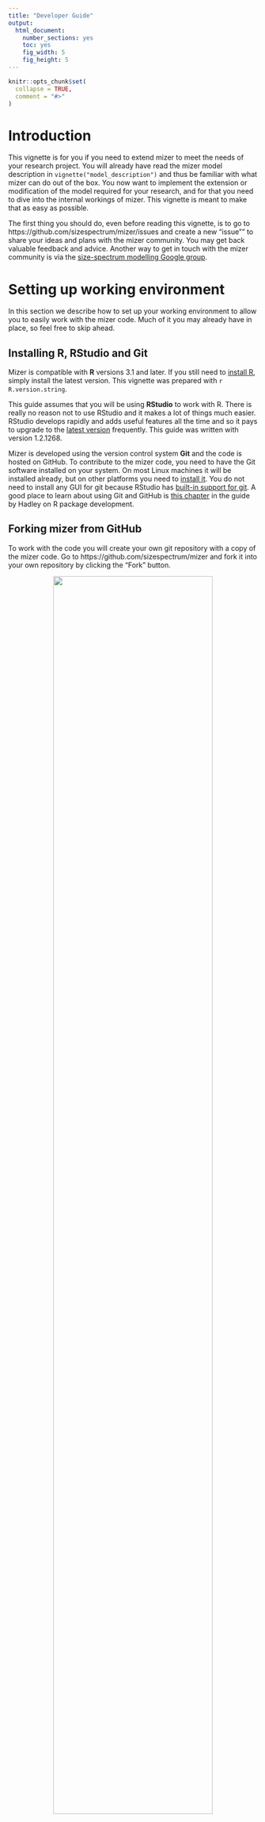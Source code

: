 ```yaml
---
title: "Developer Guide"
output:
  html_document:
    number_sections: yes
    toc: yes
    fig_width: 5
    fig_height: 5
---
```


```r
knitr::opts_chunk$set(
  collapse = TRUE,
  comment = "#>"
)
```

# Introduction

This vignette is for you if you need to extend mizer 
to meet the needs of your research project. 
You will already have read the mizer model description in
`vignette("model_description")`
and thus be familiar with what mizer can do out of the box.
You now want to implement the extension or modification of the
model required for your research, and for that you need to dive into 
the internal workings of mizer. This vignette is meant to make
that as easy as possible.

The first thing you should do, even before reading this vignette, is to
go to https://github.com/sizespectrum/mizer/issues and create a new "issue""
to share your ideas and plans with the mizer community. You may get back 
valuable feedback and advice. Another way to get in touch with the
mizer community is via the [size-spectrum modelling Google group](https://groups.google.com/forum/#!forum/size-spectrum-models).


# Setting up working environment
In this section we describe how to set up your working environment
to allow you to easily work with the mizer code. Much of it you
may already have in place, so feel free to skip ahead.

## Installing R, RStudio and Git

Mizer is compatible with __R__ versions 3.1 and later.
If you still need to [install R](https://cran.r-project.org/), simply install 
the latest version. This vignette was prepared with
`r R.version.string`.

This guide assumes that you will be using __RStudio__ to work with R. There is
really no reason not to use RStudio and it makes a lot of things much easier.
RStudio develops rapidly and adds useful features all the time and so it pays 
to upgrade to the [latest version](https://www.rstudio.com/products/rstudio/download/preview/) 
frequently. This guide was written with version 1.2.1268.

Mizer is developed using the version control system __Git__ and the code is hosted
on GitHub. To contribute to the mizer code, you need to have the Git software
installed on your system. On most Linux machines it will be installed already,
but on other platforms you need to
[install it](http://happygitwithr.com/install-git.html). You do not need to install
any GUI for git because RStudio has 
[built-in support for git](https://support.rstudio.com/hc/en-us/articles/200532077-Version-Control-with-Git-and-SVN). 
A good place to learn about using Git and GitHub is 
[this chapter](http://r-pkgs.had.co.nz/git.html) 
in the guide by Hadley on R package development.

## Forking mizer from GitHub

To work with the code you will create your own git repository with a copy of the mizer code. Go to https://github.com/sizespectrum/mizer and fork it into your own repository by clicking the "Fork" button.

<center>
![](images/fork.png){width=80%}
</center>

You will be prompted to log in to GitHub. If you do not yet have an account, 
you need to create one for yourself.

Once you have your own fork of the mizer repository, you create a local copy on
whichever machine you work on. You can do this from within RStudio. For this you
click on the "Project" drop-down and then select "New Project...".

<center>
![](images/new_project.png){width=80%}
</center>

This will bring up a dialog box where you select "Version Control".
<center>
![](images/version_control.png){width=50%}
</center>

Provided you have Git installed and RStudio was able to find it you can then
choose "Git" on the next dialog box.

<center>
![](images/git.png){width=50%}
</center>

If the Git option is not showing, the you need to troubleshoot, and perhaps
https://happygitwithr.com/rstudio-see-git.html helps.

In the next dialog box you let RStudio know where to find your fork.
<center>
![](images/repository.png){width=50%}
</center>

To find the correct repository URL you go back to GitHub to the front page of 
the repository that was created when you forked the official mizer repository.
There you will find a "Clone or download" button which when clicked will
reveal the repository URL. Make sure that you are on the page of your fork of
the repository. The URL should contain your GitHub username.
<center>
![](images/repro_url.png){width=80%}
</center>

You can copy that to the clipboard by pressing the
button next to the URL and then paste it back into the RStudio dialog box.
In that dialog box you can also change where RStudio stores the repository on
your machine. Choose anywhere convenient. Then click "Create Project".


## Setting up RStudio developer tools

To work with R packages as a developer, you will need to
[install additional tools](https://support.rstudio.com/hc/en-us/articles/200486498-Package-Development-Prerequisites). 

Once you have these tools in place, you should install the devtools and roxygen2 packages with
```r
install.packages(c("devtools", "roxygen2"))
```

You are now all set to develop R packages, and 
[RStudio makes this extra easy](https://support.rstudio.com/hc/en-us/articles/200486488-Developing-Packages-with-RStudio). There is even a cheat sheet "Package Development with devtools" accessible from the Help menu in RStudio.

To set things up, click on Build -> More -> Configure Build Tools.

<center>
![](images/build_tools.png)
</center>

In the resulting dialog box, tick the checkboxes "Use devtools package functions if available" and "Generate documentation with roxygen" and then click on "Configure".

<center>
![](images/roxygen.png){width=50%}
</center>

This will open another dialog box where you tick "Install and Restart".

<center>
![](images/tick.png){width=40%}
</center>

Hit "OK". While you are on the Project Options dialog box, click on
"Code Editing" and then check "Insert spaces for tabs" and set "Tab width"
to 4, because that is the convention the mizer code follows.

<center>
![](images/tabs.png){width=50%}
</center>

## Installing mizer
You are now ready to install the mizer package using the development code from
GitHub. First you should do this with the command
```r
devtools::install_github("sizespectrum/mizer")
```
This will automatically also install all the other packages that mizer depends
on. However this uses the version of the code in the official mizer repository
on GitHub, not your local copy of the code. Once you have made changes to your
local code, you will want to install mizer using that code. To do this 
go to the "Build" tab in RStudio and click on "Install and Restart" or
alternatively use the keyboard shortcut Ctrl+Shift+B.
<center>
![](images/build.png)
</center>

You can watch the progress in the "Build" tab. Once the build has completed, you will see that in the console RStudio automatically runs
```r
library(mizer)
```
to load you freshly built mizer package. 
You will want to click "Install and Restart" whenever you have changed your
local code.

# Working with git

You will be making your code changes in your fork of the mizer code (we are
using the so-called Fork & Pull model). From time to time you will want to
interact with the main mizer repository in two ways:

1. You will want to contribute some of your code back to the mizer project, so
that it benefits others and also so that it gets automatically included in
future releases.

2. You will want to be able to merge new developments made in mizer by others
into your code base.

This interaction is made possible with git and GitHub. 

It initially takes a bit
of effort to get the hang of how this works. Therefore here we will take you
through a little exercise that will see you create a feature branch, make a
change to a mizer file, commit that file and push it to GitHub, and then make a
pull request to contribute the change back to the core mizer code. The change
that you will be making consists of adding your name to the list of people who
have set up a fork of mizer.

We assume that you have checked out your mizer fork to your local computer
as described in the section [Forking mizer from GitHub](#forking-mizer-from-github).

## Creating a branch
At this point you will be on the "master" branch of your repository. The code
in this branch of your repository is a perfect copy of the code in the master
branch of the main mizer repository at https://github.com/sizespectrum/mizer.
You should always keep it that way and not commit any changes to this branch.

You should do all our development work in branches that have been branched off
from the master branch. When you start working on a feature or on a bug fix, start a new branch with a
name suggestive of the feature or fix. In this example, where you will be adding
your info to the list of people who have set up a fork of mizer, let's call the
branch "add_my_info".

To create the new branch, first make sure you have selected the master branch
on the "Switch branch" dropdown in RStudio Git panel and then click the button
to the left of that dropdown.
<center>
![](images/new_branch_button.png){width=30%}
</center>

In the dialog box enter the name for your new branch: "add_my_info". Leave 
the remote as "origin" and make sure the "Sync branch with remote" checkbox is
ticked. This means that the new branch will be created not only on your local
repository but also on your GitHub repository. Click "Create". You are now on
a new branch in your repository, but so far this branch contains only exactly
the same content as the master branch that you have branched off from.

## Editing a file

Next you will make an edit to a file. In the "Files" tab in RStudio, navigate
to the "vignette" subdirectory and click on the name "developer_vignette.Rmd".
That will open that file in the Source editor pane. That file is the source
file for this developer guide, written in [RMarkdown](https://rmarkdown.rstudio.com/) format.

A good way to navigate within files is to use the document outline which will
be displayed when you hit the right-most icon on the editor pane toolbar.
<center>
![](images/outline.png){width=30%}
</center>

You will find the subheading "People with a mizer fork" towards the bottom of
the outline. Clicking on it will move to the corresponding section of the file.
You can now add another bullet point with your name and interests. 

This is an RMarkdown file, so you can compile it by clicking on the "Knit"
button on the editor toolbar. This will also save your changes to the disk.
After a short while the resulting html file will be displayed in an RStudio
viewer which will allow you to check the formatting of your bullet point.

If you had made changes to the actual R code of mizer, then you would of course
also rebuild mizer from that new code by clicking "Install and Restart" on
the "Build" pane of RStudio to test it, and would in particular run the
automated unit tests by hitting Ctrl+Shift+T.

## Commiting your changes

So far you have only saved your changes to your local disc, but have not yet
committed it to your local repository. To do that you click on the "Commit"
button on the toolbar in the "Git" pane in RStudio:
<center>
![](images/commit_button.png){width=40%}
</center>

This will pop up a screen like the following:
<center>
![](images/commit.png){width=70%}
</center>

The blue M to the left of the file vignettes/developer_vignette.Rmd indicates 
that this file has been modified on your hard disc. The files with the question
mark are files that are in the project directory but not part of the repository.
You now tick the file that you want to commit to the repository. In the above
screenshot the file vignettes/developer_vignette.Rmd has already been selected
and as a consequence, the lower half of the pop-up window shows the modifications
that have been made in the file. You should see your additions in green.

At the top right of the pop-up window you enter the commit message that will
allow you and others later to understand the purpose of this commit. It is
really useful to put a meaningful message here. The first time you make a commit
to a new branch, you may want to write an extended commit message that explains
what the new branch is for.

When you are happy with everything, hit the "Commit" button. Now your changes
are forever saved in the history of your local repository.

## Pushing and pulling

So far you have only committed your changes to the local repository on your
computer. The changes have not yet been synchronised with your repository on
GitHub. To do that, you click on the "Push" button on the toolbar of
the "Git" pane, the one that looks like an up arrow. A window will pop up that
will confirm if that push worked alright. You can then close that window.

After you have pushed your changes, you will be able to see them also on GitHub.
If you go to the home page of your GitHub repository you will see a comment
that you made a commit a little while ago:
<center>
![](images/recently_pushed.png){width=80%}
</center>

It may be that you have several computers on which you work an you can have a
local repository on every one of them. In that scenario, it may be that you 
have pushed changes onto your GitHub repository from another computer. You will
then not be able to push your new changes from your current computer until you have
pulled those changes onto your current computer. You do that by hitting the
"Pull" button that looks like a down arrow right next to the "Push" button.
That will incorporate any changes from GitHub into your local repository and
this will generally go smoothly. Only in the case where you have edited the 
same lines of the same file on different machines can you run into conflicts
that git can not resolve automatically. In order to avoid such conflicts,
you should pull and push frequently.


## Making a pull request

Once a feature is developed and tested, you will want to merge it into the master
branch of the upstream repository at https://github.com/sizespectrum/mizer. 
You can however not push your changes directly to that repository. Instead you
create a HitHub pull request. 
This will then get a code review from another mizer developer before one of the
developers with write access to the main repository merges your changes.

Due to this extra code review before any changes are integrated into the core
mizer code, you do not have to be hesitant with making pull requests. In case
there is anything wrong with your changes, you will get friendly feedback from
other developers. You can then make more changes and commit them to the same
branch and your pull request will automatically get updated.

The pull request is easy to create using the github web interface:

1. Go to the home page of your forked repository on Github
2. Select the branch via the "Branch" drop-down.
3. Click the "New pull request" button next to that drop-down.

Go ahead an create a pull request for your "add_my_info" branch.

Once your pull request has been reviewed and accepted by a developer and your
changes have thus been merged into the upstream master branch, you can
delete your development branch. There is a delete button on github to delete a
branch (for example on the page listing all your branches). You also need to
delete the branch separately in your local repository by issuing
```
git branch -d add_my_info
```
from the terminal, where `add_my_info' is the name of the development branch. 
In addition you may want to tell your local repository that the
remote branch has disappeared as well:
```
git remote prune origin
```
Otherwise it will stay in RStudio's list of remote branches.

## Merging from upstream

Once your pull request, or any pull request by anyone else with a mizer fork, has been merged into the upstream repository, the master
branch in your fork is no longer in sync with the upstream master branch.
So you will want to merge those upstream changes into our master branch.
To do that you can use the "Terminal" pane in RStudio, where you execute the
following git commands:
```
git fetch upstream
git checkout master
git merge upstream/master
```
Again, unless you locally changed the same line in the same file that someone
else changed in the upstream repository, the merging will be automatic.
You should then push the merged master branch back to your GitHub repository
with the "Push" button.

If you get an error when attempting to fetch from upstream then the upstream
repository may not yet have been set for your repository. You can check with
```
git remote -v
```
If that does not list an upstream, then execute the command
```
git remote add upstream https://github.com/sizespectrum/mizer.git
```
and then try the above again.

The first time you go through all the above steps, you will think that you will
never grow to like git. What a lot of fuss. What a circuitous route for your 
change to make it into the master branch of your GithHub repository:

1. from your editor to your harddrive
2. from your harddrive into your development branch in your local repository via Commit
3. from you local repository to your GitHub repository via Push
4. from your GitHub repository to the main mizer repository via Pull Request
5. from the main mizer repository to you local master branch via merge
6. from your local master branch to the master branch of your GitHub repository via Push

But this is the best system software developers have come up with to allow
many people to collaborate on the same code.

You may have more than one development branch because you may be working on
several features at the same time or some of your features are still waiting
to have their pull request merged. In that case,
after merging the upstream changes into our master branch, you may also want to
merge them from your master branch into some of your development branches. For
that you just go to the development branch and do
```
git merge master
```

# Contributor guidelines

## Coding style
[Google's R Style Guide](https://google.github.io/styleguide/Rguide.xml)

[The tidyverse style guide](http://style.tidyverse.org/)

## Always write tests for your code
We use [testthat](http://testthat.r-lib.org/) and
[shinytest](https://rstudio.github.io/shinytest/articles/shinytest.html).
The test are in the directory `tests/testthat`. 

Some tests compare the results of calculations to the results the code gave in
the past, using the `testthat::expect_known_value()` test. The past values are stored in
tests/testthat/values. If one of the tests gives a value that is different from
the stored value, then the test throws an error *and* overwrites the stored
value with the new result. The second time the test is run, it then no longer
fails. Luckily the original values will still be in the git repository. So after
you think you have fixed the error that led to the wrong result, you should
revert to the old stored values before re-running the test. Reverting to the old
stored values is easy: Just go to the Git tab in RStudio, select the changed
files in `tests/testthat/values` (select, not tick), then right-click and choose
Revert.

It may be that the change in the result of a calculation is intended, perhaps
because your new code is more accurate than the old code. If you are 100%
certain of this, but only then, should you commit the changed files in
tests/testthat/values, so that these new values form the basis of future
comparison tests.

Plots are tested with the [vdiffr](http://vdiffr.r-lib.org/) package. When a
plot has changed, you should run vdiffr::manage_cases(), which will start a
shiny gadget where you can view the changes in the plot.


# Finding your way around the mizer code

This section is still in an early stage of development.

Mizer is organised in a modular fashion. It is separated into setup functions,
simulation functions, and analysis and plotting functions. 

There are several different functions for setting up a `MizerParams` object for
specifying various concrete models. These setup functions make various 
simplifying assumptions about the model parameters to reduce the amount of
information that needs to be specified. This usually takes the form of
assuming allometric scaling laws. 

The core of mizer is the `project()` function
that runs a simulation of the size-spectrum model. It takes a specification
of the model contained in an object of type `MizerParams` and returns the
results of the simulation in an object of type `MizerSim`.

There are many functions for analysing and plotting the results of a mizer
simulation contained in a `MizerSim` object.

The `MizerParams` and `MizerSim` objects are S4 objects,
meaning that their slots are rigorously defined and are accessed with the '@'
notation. You do not need to learn about S4 classes in order to understand the
mizer code, because the code avoids using S4 methods. In the presentation
below we assume that the `MizerParams` object is called `params` and the
`MixerSim` object is called `sim`.


## The MizerParams class
An object of class 'MizerParams' holds all the information needed for the
'project()' function to simulate a model. 

### Adding a new slot
If you need to add a new slot to the MizerParams class, you need to make the following additions in the file `MizerParams-class.R`:

1. Go to the section "Class definition" and add a
  description of you new slot with @slot.
2. Add an entry in the `slots` list inside `setClass`.
3. In the function `emptyParams()` go to the section "Make object" and inside
  the call to `new()` provide a default value for your slot. If your slot holds
  an array, then it is conventional in mizer to already give it the correct
  dimensions and dimnames here, if possible.

What exactly to put into these places is usually clear in analogy to what is
already there for other similar slots.

<!--

## The project methods

## The MizerSim object

## Shiny apps



-->

# Specialised topics

## Size of git repo
We should try to avoid committing too many very large files to the git
repository, because the larger the repository the longer it takes to download.
Currently (September 2019) the repository is still at a manageable 110 MiB.
The best way to check the size of the repository is with the git-sizer, see
https://github.com/github/git-sizer/

We are currently storing the mizer website in the mizer repository (in the docs
subdirectory). That is convenient, partly because that is where pkgdown puts it
by default and GitHub serves it from there. However in the future we might
consider moving the website to its own repository.


## People with a mizer fork

Here we information about the [people who have made a mizer
fork](https://github.com/sizespectrum/mizer/network/members). If your name is
not on the list below, please add it, together with a bit of info about your
interests. How to make the edit and how to commit it and contribute it back is
explained in the section [Working with git](#working-wit-git).

* [__Gustav Delius__](https://github.com/gustavdelius) 
Maintainer of the mizer package. Interested in building a
mizer community and developing the mizer code to be as user-friendly as
possible while at the same time being sufficiently flexible and extendable 
for new research.

* [__Mariella Canales__](https://github.com/Mlla) Interested in a multispecies
size-based analysis for the pelagic fish community off Northern Chile.

